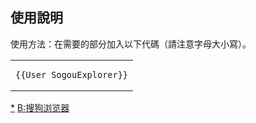 {{Userbox
  |id=[[搜狗浏览器|<span style="color:#609fe9;">S</span>]]
  |id-c=White
  |id-s=24
  |info=該用戶使用'''[[搜狗浏览器]]'''對[[中文維基百科]]作出[[:Category:搜狗浏览器使用者|貢獻]]。
  |info-c=#609fe9
  |border-c=#609fe9
  |border-s=1
}}
[[Category:搜狗浏览器使用者|{{PAGENAME}}]]<noinclude>

[[Category:搜狗浏览器使用者|*]]

<div style="clear: both;">
</div>

== 使用說明 ==
使用方法：在需要的部分加入以下代碼（請注意字母大小寫）。

{| style="background: transparent; float: left;"
|<pre>{{User SogouExplorer}}</pre>
|}

[[Category:軟體用戶框模板|B:搜狗浏览器]]
</noinclude>